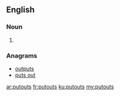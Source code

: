==English==

===Noun===
{{head|en|noun plural form}}

# {{plural of|putout|lang=en}}

===Anagrams===
* [[outputs#English|outputs]]
* [[puts out#English|puts out]]

[[ar:putouts]]
[[fr:putouts]]
[[ku:putouts]]
[[my:putouts]]